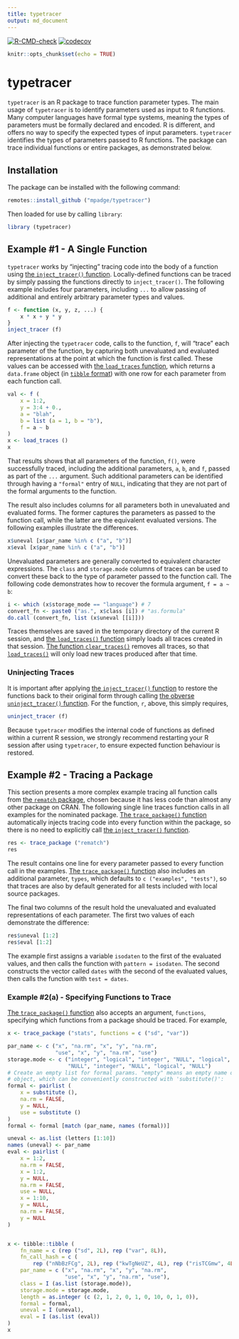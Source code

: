 ```yaml
---
title: typetracer
output: md_document
---
```


<!-- badges: start -->
[![R-CMD-check](https://github.com/mpadge/typetracer/workflows/R-CMD-check/badge.svg)](https://github.com/mpadge/typetracer/actions)
[![codecov](https://codecov.io/gh/mpadge/typetracer/branch/main/graph/badge.svg)](https://codecov.io/gh/mpadge/typetracer)
<!-- badges: end -->

```r
knitr::opts_chunk$set(echo = TRUE)
```

# typetracer

`typetracer` is an R package to trace function parameter types. The main usage
of `typetracer` is to identify parameters used as input to R functions. Many
computer languages have formal type systems, meaning the types of parameters
must be formally declared and encoded. R is different, and offers no way to
specify the expected types of input parameters. `typetracer` identifies the
types of parameters passed to R functions. The package can trace individual
functions or entire packages, as demonstrated below.


## Installation

The package can be installed with the following command:

```r
remotes::install_github ("mpadge/typetracer")
```

Then loaded for use by calling `library`:

```r
library (typetracer)
```


## Example #1 - A Single Function

`typetracer` works by "injecting" tracing code into the body of a function
using [the `inject_tracer()`
function](https://mpadge.github.io/typetracer/reference/inject_tracer.html).
Locally-defined functions can be traced by simply passing the functions
directly to `inject_tracer()`. The following example includes four parameters,
including `...` to allow passing of additional and entirely arbitrary parameter
types and values.

```r
f <- function (x, y, z, ...) {
    x * x + y * y
}
inject_tracer (f)
```

After injecting the `typetracer` code, calls to the function, `f`, will "trace"
each parameter of the function, by capturing both unevaluated and evaluated
representations at the point at which the function is first called. These
values can be accessed with [the `load_traces`
function](https://mpadge.github.io/typetracer/reference/load_traces.html),
which returns a `data.frame` object (in [`tibble`
format](https://tibble.tidyverse.org)) with one row for each parameter from
each function call.

```r
val <- f (
    x = 1:2,
    y = 3:4 + 0.,
    a = "blah",
    b = list (a = 1, b = "b"),
    f = a ~ b
)
x <- load_traces ()
x
```

That results shows that all parameters of the function, `f()`, were
successfully traced, including the additional parameters, `a`, `b`, and `f`,
passed as part of the `...` argument. Such additional parameters can be
identified through having a `"formal"` entry of `NULL`, indicating that they
are not part of the formal arguments to the function.

The result also includes columns for all parameters both in unevaluated and
evaluated forms. The former captures the parameters as passed to the function
call, while the latter are the equivalent evaluated versions. The following
examples illustrate the differences.

```r
x$uneval [x$par_name %in% c ("a", "b")]
x$eval [x$par_name %in% c ("a", "b")]
```

Unevaluated parameters are generally converted to equivalent character
expressions. The `class` and `storage.mode` columns of traces can be used to
convert these back to the type of parameter passed to the function call. The
following code demonstrates how to recover the formula argument, `f = a ~ b`:

```r
i <- which (x$storage_mode == "language") # 7
convert_fn <- paste0 ("as.", x$class [i]) # "as.formula"
do.call (convert_fn, list (x$uneval [[i]]))
```

Traces themselves are saved in the temporary directory of the current R
session, and [the `load_traces()`
function](https://mpadge.github.io/typetracer/reference/load_traces.html)
simply loads all traces created in that session. [The function
`clear_traces()`](https://mpadge.github.io/typetracer/reference/clear_traces.html)
removes all traces, so that
[`load_traces()`](https://mpadge.github.io/typetracer/reference/load_traces.html)
will only load new traces produced after that time.

### Uninjecting Traces

It is important after applying [the `inject_tracer()`
function](https://mpadge.github.io/typetracer/reference/inject_tracer.html) to
restore the functions back to their original form through calling [the obverse
`uninject_tracer()`
function](https://mpadge.github.io/typetracer/reference/uninject_tracer.html).
For the function, `r`, above, this simply requires,

```r
uninject_tracer (f)
```

Because `typetracer` modifies the internal code of functions as defined within
a current R session, we strongly recommend restarting your R session after
using `typetracer`, to ensure expected function behaviour is restored.


## Example #2 - Tracing a Package

This section presents a more complex example tracing all function calls from
[the `rematch` package](https://github.com/MangoTheCat/rematch), chosen because
it has less code than almost any other package on CRAN. The following single
line traces function calls in all examples for the nominated package. [The
`trace_package()`
function](https://mpadge.github.io/typetracer/reference/trace_package.html)
automatically injects tracing code into every
function within the package, so there is no need to explicitly call [the
`inject_tracer()`
function](https://mpadge.github.io/typetracer/reference/inject_tracer).

```r
res <- trace_package ("rematch")
res
```

The result contains one line for every parameter passed to every function call
in the examples. [The `trace_package()`
function](https://mpadge.github.io/typetracer/reference/trace_package.html)
also includes an additional parameter, `types`, which defaults to `c
("examples", "tests")`, so that traces are also by default generated for all
tests included with local source packages.

The final two columns of the result hold the unevaluated and evaluated
representations of each parameter. The first two values of each demonstrate the
difference:

```r
res$uneval [1:2]
res$eval [1:2]
```

The example first assigns a variable `isodaten` to the first of the evaluated
values, and then calls the function with `pattern = isodaten`. The second
constructs the vector called `dates` with the second of the evaluated values,
then calls the function with `test = dates`.

### Example #2(a) - Specifying Functions to Trace

[The `trace_package()`
function](https://mpadge.github.io/typetracer/reference/trace_package.html)
also accepts an argument, `functions`, specifying which functions from a
package should be traced. For example,

```r
x <- trace_package ("stats", functions = c ("sd", "var"))
```
```r
par_name <- c ("x", "na.rm", "x", "y", "na.rm",
               "use", "x", "y", "na.rm", "use")
storage.mode <- c ("integer", "logical", "integer", "NULL", "logical",
                   "NULL", "integer", "NULL", "logical", "NULL")
# Create an empty list for formal params. "empty" means an empty name or symbol
# object, which can be conveniently constructed with 'substitute()':
formal <- pairlist (
    x = substitute (),
    na.rm = FALSE,
    y = NULL,
    use = substitute ()
)
formal <- formal [match (par_name, names (formal))]

uneval <- as.list (letters [1:10])
names (uneval) <- par_name
eval <- pairlist (
    x = 1:2,
    na.rm = FALSE,
    x = 1:2,
    y = NULL,
    na.rm = FALSE,
    use = NULL,
    x = 1:10,
    y = NULL,
    na.rm = FALSE,
    y = NULL
)


x <- tibble::tibble (
    fn_name = c (rep ("sd", 2L), rep ("var", 8L)),
    fn_call_hash = c (
        rep ("nNbBzFCg", 2L), rep ("kwTgNeUZ", 4L), rep ("risTCGmw", 4L)),
    par_name = c ("x", "na.rm", "x", "y", "na.rm",
                  "use", "x", "y", "na.rm", "use"),
    class = I (as.list (storage.mode)),
    storage.mode = storage.mode,
    length = as.integer (c (2, 1, 2, 0, 1, 0, 10, 0, 1, 0)),
    formal = formal,
    uneval = I (uneval),
    eval = I (as.list (eval))
)
x
```
